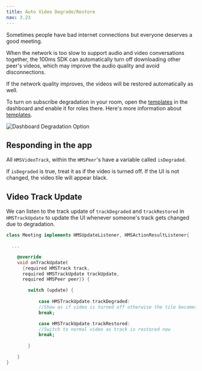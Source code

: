 ---
title: Auto Video Degrade/Restore
nav: 3.23
---

Sometimes people have bad internet connections but everyone deserves a good meeting.

When the network is too slow to support audio and video conversations together, the 100ms SDK can automatically turn off downloading other peer's videos, which may improve the audio quality and avoid disconnections.

If the network quality improves, the videos will be restored automatically as well.

To turn on subscribe degradation in your room, open the [templates](https://dashboard.100ms.live/templates) in the dashboard and enable it for roles there. Here's more information about [templates](/flutter/v2/foundation/templates-and-roles).

![Dashboard Degradation Option](/docs/v2/degradation.png)

## Responding in the app

All `HMSVideoTrack`, within the `HMSPeer`'s have a variable called `isDegraded`.

If `isDegraded` is true, treat it as if the video is turned off. If the UI is not changed, the video tile will appear black.

## Video Track Update

We can listen to the track update of `trackDegraded` and `trackRestored` in `HMSTrackUpdate` to update the UI whenever someone's track gets changed due to degradation.

```dart 
class Meeting implements HMSUpdateListener, HMSActionResultListener{

  ...

    @override
    void onTrackUpdate(
      {required HMSTrack track,
      required HMSTrackUpdate trackUpdate,
      required HMSPeer peer}) {

        switch (update) {
        
            case HMSTrackUpdate.trackDegraded:
            //Show as if video is turned off otherwise the tile becomes black
            break;

            case HMSTrackUpdate.trackRestored:
            //Switch to normal video as track is restored now
            break;
        
        }

    }
}
```
